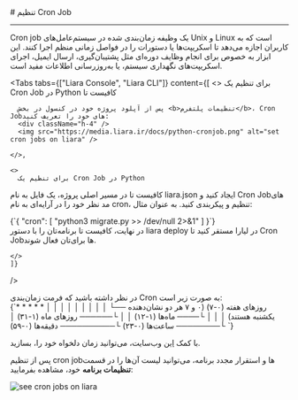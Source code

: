 

<Layout>
<Head>
<title>مستندات تنظیم Cron Job در Python - لیارا</title>

<meta property="og:title" content="مستندات خدمات رایانش ابری لیارا" />
<meta property="og:description" content="مستندات نحوه تنظیم Cron Job در پلتفرم Python در لیارا"  />
</Head>
# تنظیم Cron Job
<hr className="mb-2" />

Cron job یک وظیفه زمان‌بندی شده در سیستم‌عامل‌های Unix و Linux است که به کاربران اجازه می‌دهد تا اسکریپت‌ها یا دستورات را در فواصل زمانی منظم اجرا کنند. این ابزار به خصوص برای انجام وظایف دوره‌ای مثل پشتیبان‌گیری، ارسال ایمیل، اجرای اسکریپت‌های نگهداری سیستم، یا به‌روزرسانی اطلاعات مفید است.
<div className="h-4" />

<Tabs 
    tabs={["Liara Console", "Liara CLI"]} 
    content={[
    <>
      برای تنظیم یک Cron Job در Python کافیست تا

      پس از آپلود پروژه خود در کنسول در بخش <b>تنظیمات پلتفرم</b>، Cron Jobهای خود را تعریف کنید:
      <div className="h-4" />
      <img src="https://media.liara.ir/docs/python-cronjob.png" alt="set cron jobs on liara" />
      
    </>,

    <>
      برای تنظیم یک Cron Job در Python
کافیست تا در مسیر اصلی پروژه، یک فایل به نام <Important>liara.json</Important> ایجاد کنید و Cron Jobهای مد نظر خود را در
آرایه‌ای به نام <Important>cron</Important>، تنظیم و پیکربندی کنید. 
به عنوان مثال: 

<div className="h-2" />
<div dir="ltr">
<Highlight  className="json">
{`{
  "cron": [
    "python3 migrate.py >> /dev/null 2>&1"
  ]
}`}
</Highlight>
</ div>
<div className="h-2" />
در نهایت، کافیست تا برنامه‌تان را با دستور <Important>liara deploy</Important> در لیارا مستقر کنید تا Cron Jobها برای‌تان فعال شوند.

    </>
    ]}
/>


<Section id="cron-format" title="فرمت زمان‌بندی Cron Job" />
در نظر داشته باشید که فرمت زمان‌بندی Cron به صورت زیر است:
<div className="h-2" />
<div dir="ltr">
<Highlight  className="scss">
{`* * * * *
│ │ │ │ │
│ │ │ │ └── روزهای هفته (۰-۷) (۰ و ۷ هر دو نشان‌دهنده یکشنبه هستند)
│ │ │ └──── ماه‌ها (۱-۱۲)
│ │ └────── روزهای ماه (۱-۳۱)
│ └──────── ساعت‌ها (۰-۲۳)
└────────── دقیقه‌ها (۰-۵۹)
`}
</Highlight>
</ div>
<div className="h-2" />

<Alert variant="success">
<p>
    با کمک <a href="https://crontab.guru/" className="text-[#2196f3] ">این</a> وب‌سایت، می‌توانید زمان دلخواه خود را، بسازید.
</p>
</Alert>


پس از تنظیم cron jobها و استقرار مجدد برنامه، می‌توانید لیست آن‌ها را در قسمت **تنظیمات برنامه** خود، مشاهده بفرمایید:
<div className="h-2" />
<img src="https://media.liara.ir/docs/see-cron-jobs.png" alt="see cron jobs on liara" />




</Layout>